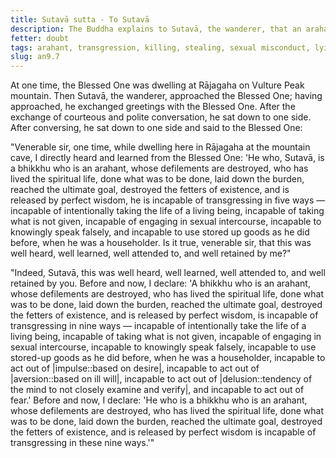 ```yaml
---
title: Sutavā sutta - To Sutavā
description: The Buddha explains to Sutavā, the wanderer, that an arahant is incapable of transgressing in nine ways.
fetter: doubt
tags: arahant, transgression, killing, stealing, sexual misconduct, lying, using stored-up goods, impulse, aversion, delusion, fear, an, an9
slug: an9.7
---
```


At one time, the Blessed One was dwelling at Rājagaha on Vulture Peak mountain. Then Sutavā, the wanderer, approached the Blessed One; having approached, he exchanged greetings with the Blessed One. After the exchange of courteous and polite conversation, he sat down to one side. After conversing, he sat down to one side and said to the Blessed One:

"Venerable sir, one time, while dwelling here in Rājagaha at the mountain cave, I directly heard and learned from the Blessed One: 'He who, Sutavā, is a bhikkhu who is an arahant, whose defilements are destroyed, who has lived the spiritual life, done what was to be done, laid down the burden, reached the ultimate goal, destroyed the fetters of existence, and is released by perfect wisdom, he is incapable of transgressing in five ways — incapable of intentionally taking the life of a living being, incapable of taking what is not given, incapable of engaging in sexual intercourse, incapable to knowingly speak falsely, and incapable to use stored up goods as he did before, when he was a householder. Is it true, venerable sir, that this was well heard, well learned, well attended to, and well retained by me?"

"Indeed, Sutavā, this was well heard, well learned, well attended to, and well retained by you. Before and now, I declare: 'A bhikkhu who is an arahant, whose defilements are destroyed, who has lived the spiritual life, done what was to be done, laid down the burden, reached the ultimate goal, destroyed the fetters of existence, and is released by perfect wisdom, is incapable of transgressing in nine ways — incapable of intentionally take the life of a living being, incapable of taking what is not given, incapable of engaging in sexual intercourse, incapable to knowingly speak falsely, incapable to use stored-up goods as he did before, when he was a householder, incapable to act out of |impulse::based on desire|, incapable to act out of |aversion::based on ill will|, incapable to act out of |delusion::tendency of the mind to not closely examine and verify|, and incapable to act out of fear.' Before and now, I declare: 'He who is a bhikkhu who is an arahant, whose defilements are destroyed, who has lived the spiritual life, done what was to be done, laid down the burden, reached the ultimate goal, destroyed the fetters of existence, and is released by perfect wisdom is incapable of transgressing in these nine ways.'"